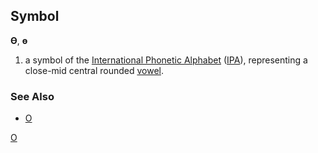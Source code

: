 ==Symbol==
'''Ɵ''', '''ɵ'''

#a symbol of the [[International Phonetic Alphabet]] ([[IPA]]), representing a close-mid central rounded [[vowel]].
===See Also===
*[[O]]
[[Category:IPA symbols|O]]